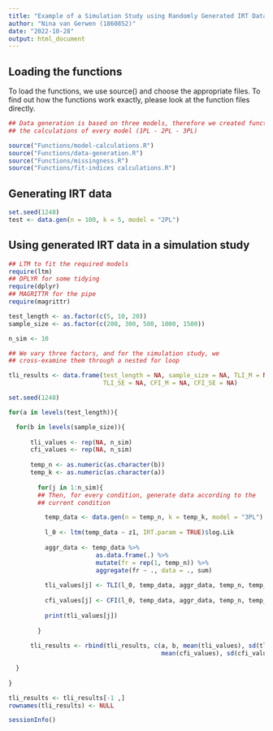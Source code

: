 ```yaml
---
title: "Example of a Simulation Study using Randomly Generated IRT Data"
author: "Nina van Gerwen (1860852)"
date: "2022-10-28"
output: html_document
---
```


## Loading the functions

To load the functions, we use source() and choose the appropriate files. To 
find out how the functions work exactly, please look at the function files directly.

```r
## Data generation is based on three models, therefore we created functions for
## the calculations of every model (1PL - 2PL - 3PL)

source("Functions/model-calculations.R")
source("Functions/data-generation.R")
source("Functions/missingness.R")
source("Functions/fit-indices calculations.R")

```

## Generating IRT data

```r
set.seed(1248)
test <- data.gen(n = 100, k = 5, model = "2PL")
```

## Using generated IRT data in a simulation study

```r
## LTM to fit the required models
require(ltm)
## DPLYR for some tidying
require(dplyr)
## MAGRITTR for the pipe
require(magrittr)

test_length <- as.factor(c(5, 10, 20))
sample_size <- as.factor(c(200, 300, 500, 1000, 1500))

n_sim <- 10

## We vary three factors, and for the simulation study, we 
## cross-examine them through a nested for loop

tli_results <- data.frame(test_length = NA, sample_size = NA, TLI_M = NA,
                          TLI_SE = NA, CFI_M = NA, CFI_SE = NA)

set.seed(1248)

for(a in levels(test_length)){

  for(b in levels(sample_size)){
    
      tli_values <- rep(NA, n_sim)
      cfi_values <- rep(NA, n_sim)
      
      temp_n <- as.numeric(as.character(b))
      temp_k <- as.numeric(as.character(a))
      
        for(j in 1:n_sim){
        ## Then, for every condition, generate data according to the
        ## current condition

          temp_data <- data.gen(n = temp_n, k = temp_k, model = "3PL")
                        
          l_0 <- ltm(temp_data ~ z1, IRT.param = TRUE)$log.Lik
          
          aggr_data <- temp_data %>%
                        as.data.frame(.) %>%
                        mutate(fr = rep(1, temp_n)) %>%
                        aggregate(fr ~ ., data = ., sum)
          
          tli_values[j] <- TLI(l_0, temp_data, aggr_data, temp_n, temp_k)
          
          cfi_values[j] <- CFI(l_0, temp_data, aggr_data, temp_n, temp_k)
          
          print(tli_values[j])
        
        }
      
      tli_results <- rbind(tli_results, c(a, b, mean(tli_values), sd(tli_values),
                                          mean(cfi_values), sd(cfi_values)))

  }
  
}

tli_results <- tli_results[-1 ,]
rownames(tli_results) <- NULL


```


```r
sessionInfo()
```

        
        

